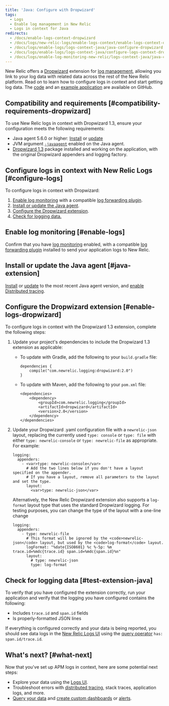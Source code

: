 ```yaml
---
title: 'Java: Configure with Dropwizard'
tags:
  - Logs
  - Enable log management in New Relic
  - Logs in context for Java
redirects:
  - /docs/enable-logs-context-dropwizard
  - /docs/logs/new-relic-logs/enable-logs-context/enable-logs-context-dropwizard
  - /docs/logs/enable-logs/logs-context-java/java-configure-dropwizard
  - /docs/logs/enable-logs/logs-context-java/configure-logs-context-dropwizard
  - /docs/logs/enable-log-monitoring-new-relic/logs-context-java/java-configure-dropwizard
---
```


New Relic offers a [Dropwizard](https://dropwizard.readthedocs.io/en/release-1.3.x/manual/core.html#logging) extension for [log management](https://docs.newrelic.com/docs/introduction-new-relic-logs), allowing you link to your log data with related data across the rest of the New Relic platform. Read on to learn how to configure logs in context and start getting log data. The [code](https://github.com/newrelic/java-log-extensions/tree/main/dropwizard) and an [example application](https://github.com/newrelic/java-log-extensions/tree/main/examples/dropwizard-app) are available on GitHub.

## Compatibility and requirements [#compatibility-requirements-dropwizard]

To use New Relic logs in context with Dropwizard 1.3, ensure your configuration meets the following requirements:

* Java agent 5.6.0 or higher: [Install](/docs/agents/java-agent/installation/install-java-agent) or [update](/docs/agents/java-agent/installation/update-java-agent)
* JVM argument [`-javaagent`](/docs/agents/java-agent/installation/include-java-agent-jvm-argument) enabled on the Java agent.
* [Dropwizard 1.3](https://dropwizard.readthedocs.io/en/release-1.3.x/manual/core.html#logging) package installed and working on the application, with the original Dropwizard appenders and logging factory.

## Configure logs in context with New Relic Logs [#configure-logs]

To configure logs in context with Dropwizard:

1. [Enable log monitoring](https://docs.newrelic.com/docs/introduction-new-relic-logs) with a compatible [log forwarding plugin](https://docs.newrelic.com/docs/logs/enable-logs/enable-logs/enable-new-relic-logs#enable-logs).
2. [Install or update the Java agent](#java-extension).
3. [Configure the Dropwizard extension](#enable-logs-dropwizard).
4. [Check for logging data.](#test-extension-java)

## Enable log monitoring [#enable-logs]

Confirm that you have [log monitoring](/docs/introduction-new-relic-logs) enabled, with a compatible [log forwarding plugin](/docs/logs/enable-logs/enable-logs/enable-new-relic-logs#enable-logs) installed to send your application logs to New Relic.

## Install or update the Java agent [#java-extension]

[Install](/docs/agents/java-agent/installation/install-java-agent) or [update](/docs/agents/java-agent/installation/update-java-agent) to the most recent Java agent version, and [enable Distributed tracing](/docs/understand-dependencies/distributed-tracing/enable-configure/enable-distributed-tracing).

## Configure the Dropwizard extension [#enable-logs-dropwizard]

To configure logs in context with the Dropwizard 1.3 extension, complete the following steps:

1. Update your project's dependencies to include the Dropwizard 1.3 extension as applicable:

   * To update with Gradle, add the following to your `build.gradle` file:

     ```
     dependencies {
         compile("com.newrelic.logging:dropwizard:2.0")
     }
     ```
   * To update with Maven, add the following to your `pom.xml` file:

     ```
     <dependencies>
         <dependency>
             <groupId>com.newrelic.logging</groupId>
             <artifactId>dropwizard</artifactId>
             <version>2.0</version>
         </dependency>
     </dependencies>
     ```
2. Update your Dropwizard .yaml configuration file with a `newrelic-json` layout, replacing the currently used `type: console` or `type: file` with either `type: newrelic-console` or `type: newrelic-file` as appropriate. For example:

   ```
   logging:
     appenders:
       - <var>type: newrelic-console</var>
         # Add the two lines below if you don't have a layout specified on the appender.
         # If you have a layout, remove all parameters to the layout and set the type.
         layout: 
           <var>type: newrelic-json</var>
   ```

   Alternatively, the New Relic Dropwizard extension also supports a `log-format` layout type that uses the standard Dropwizard logging. For testing purposes, you can change the type of the layout with a one-line change

   ```
   logging:
     appenders:
       - type: newrelic-file
         # This format will be ignored by the <code>newrelic-json</code> layout, but used by the <code>log-format</code> layout.
         logFormat: "%date{ISO8601} %c %-5p: %m trace.id=%mdc{trace.id} span.id=%mdc{span.id}%n"
         layout: 
           # type: newrelic-json
           type: log-format
   ```

## Check for logging data [#test-extension-java]

To verify that you have configured the extension correctly, run your application and verify that the logging you have configured contains the following:

* Includes `trace.id` and `span.id` fields
* Is properly-formatted JSON lines

If everything is configured correctly and your data is being reported, you should see data logs in the [New Relic Logs UI](https://one.newrelic.com/launcher/logger.log-launcher) using the [query operator](/docs/new-relic-logs-query-syntax) `has: span.id/trace.id`.

## What's next? [#what-next]

Now that you've set up APM logs in context, here are some potential next steps:

* Explore your data using the [Logs UI](/docs/explore-your-data-new-relic-logs-ui).
* Troubleshoot errors with [distributed tracing](/docs/understand-dependencies/distributed-tracing/get-started/introduction-distributed-tracing), stack traces, application logs, and more.
* [Query your data](/docs/using-new-relic/data/understand-data/query-new-relic-data) and [create custom dashboards](/docs/dashboards/new-relic-one-dashboards/get-started/introduction-new-relic-one-dashboards) or [alerts](/docs/alerts/new-relic-alerts/configuring-alert-policies/create-edit-or-find-alert-policy).
